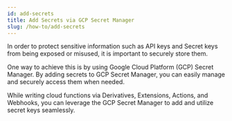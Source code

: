 ```yaml
---
id: add-secrets
title: Add Secrets via GCP Secret Manager
slug: /how-to/add-secrets
---
```


In order to protect sensitive information such as API keys and Secret keys from being exposed or misused, it is important to securely store them. 

One way to achieve this is by using Google Cloud Platform (GCP) Secret Manager. By adding secrets to GCP Secret Manager, you can easily manage and securely access them when needed.

While writing cloud functions via Derivatives, Extensions, Actions, and Webhooks, you can leverage the GCP Secret Manager to add and utilize secret keys seamlessly.
